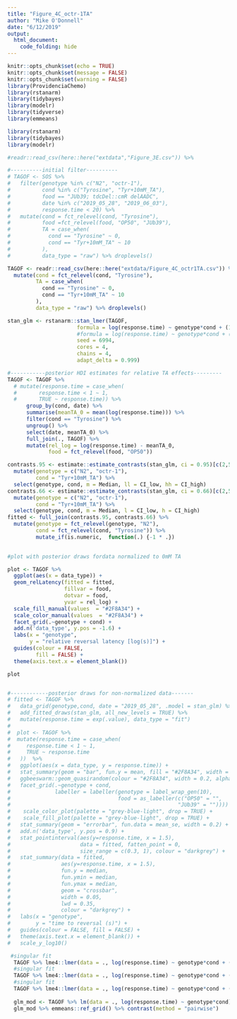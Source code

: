 ```yaml
---
title: "Figure_4C_octr-1TA"
author: "Mike O'Donnell"
date: "6/12/2019"
output: 
  html_document:
    code_folding: hide
---
```


```r
knitr::opts_chunk$set(echo = TRUE)
knitr::opts_chunk$set(message = FALSE)
knitr::opts_chunk$set(warning = FALSE)
library(ProvidenciaChemo)
library(rstanarm)
library(tidybayes)
library(modelr)
library(tidyverse)
library(emmeans)
```

```r
library(rstanarm)
library(tidybayes)
library(modelr)

#readr::read_csv(here::here("extdata","Figure_3E.csv")) %>%

#----------initial filter----------
# TAGOF <- SOS %>%
#   filter(genotype %in% c("N2", "octr-1"),
#          cond %in% c("Tyrosine", "Tyr+10mM_TA"),
#          food == "JUb39; tdcDel::cmR delAADC",
#          date %in% c("2019_05_28", "2019_06_03"),
#          response.time < 20) %>%
#   mutate(cond = fct_relevel(cond, "Tyrosine"),
#          food =fct_relevel(food, "OP50", "JUb39"),
#          TA = case_when(
#            cond == "Tyrosine" ~ 0,
#            cond == "Tyr+10mM_TA" ~ 10
#          ),
#          data_type = "raw") %>% droplevels()

TAGOF <- readr::read_csv(here::here("extdata/Figure_4C_octr1TA.csv")) %>%
  mutate(cond = fct_relevel(cond, "Tyrosine"),
         TA = case_when(
           cond == "Tyrosine" ~ 0,
           cond == "Tyr+10mM_TA" ~ 10
         ),
         data_type = "raw") %>% droplevels()

stan_glm <- rstanarm::stan_lmer(TAGOF, 
                      formula = log(response.time) ~ genotype*cond + (1 | date) + (1|plateID),
                      #formula = log(response.time) ~ genotype*cond + (1|plateID),
                      seed = 6994,
                      cores = 4, 
                      chains = 4,
                      adapt_delta = 0.999)

#-----------posterior HDI estimates for relative TA effects---------
TAGOF <- TAGOF %>% 
  # mutate(response.time = case_when(
  #       response.time < 1 ~ 1,
  #       TRUE ~ response.time)) %>%
      group_by(cond, date) %>%
      summarise(meanTA_0 = mean(log(response.time))) %>%
      filter(cond == "Tyrosine") %>%
      ungroup() %>%
      select(date, meanTA_0) %>%
      full_join(., TAGOF) %>%
      mutate(rel_log = log(response.time) - meanTA_0,
             food = fct_relevel(food, "OP50"))

contrasts.95 <- estimate::estimate_contrasts(stan_glm, ci = 0.95)[c(2,5),] %>%
  mutate(genotype = c("N2", "octr-1"),
         cond = "Tyr+10mM_TA") %>%
  select(genotype, cond, m = Median, ll = CI_low, hh = CI_high)
contrasts.66 <- estimate::estimate_contrasts(stan_glm, ci = 0.66)[c(2,5),] %>%
  mutate(genotype = c("N2", "octr-1"),
         cond = "Tyr+10mM_TA") %>%
  select(genotype, cond, m = Median, l = CI_low, h = CI_high)
fitted <- full_join(contrasts.95, contrasts.66) %>%
  mutate(genotype = fct_relevel(genotype, "N2"),
         cond = fct_relevel(cond, "Tyrosine")) %>%
         mutate_if(is.numeric,  function(.) {-1 * .})
  

#plot with posterior draws fordata normalized to 0mM TA

plot <- TAGOF %>%
  ggplot(aes(x = data_type)) +
  geom_relLatency(fitted = fitted,
                  fillvar = food,
                  dotvar = food,
                  yvar = rel_log) +
  scale_fill_manual(values  = "#2F8A34") +
  scale_color_manual(values  = "#2F8A34") +
  facet_grid(.~genotype + cond) +
  add.n('data_type', y.pos = -1.6) +
  labs(x = "genotype",
       y = "relative reversal latency [log(s)]") +
  guides(colour = FALSE,
         fill = FALSE) +
  theme(axis.text.x = element_blank())

plot


#------------posterior draws for non-normalized data-------
# fitted <- TAGOF %>%
#   data_grid(genotype,cond, date = "2019_05_28", .model = stan_glm) %>%
#   add_fitted_draws(stan_glm, all_new_levels = TRUE) %>%
#   mutate(response.time = exp(.value), data_type = "fit")
# 
#  plot <- TAGOF %>%
#  mutate(response.time = case_when(
#     response.time < 1 ~ 1, 
#     TRUE ~ response.time
#   ))  %>%
#   ggplot(aes(x = data_type, y = response.time)) +
#   stat_summary(geom = "bar", fun.y = mean, fill = "#2F8A34", width = 0.6, alpha = 0.5) +
#   ggbeeswarm::geom_quasirandom(colour = "#2F8A34", width = 0.2, alpha = 0.75) +
#   facet_grid(.~genotype + cond, 
#              labeller = labeller(genotype = label_wrap_gen(10), 
#                                  food = as_labeller(c("OP50" = "",
#                                                     "JUb39" = "")))) +
#    scale_color_plot(palette = "grey-blue-light", drop = TRUE) +
#    scale_fill_plot(palette = "grey-blue-light", drop = TRUE) +
#   stat_summary(geom = "errorbar", fun.data = mean_se, width = 0.2) +
#   add.n('data_type', y.pos = 0.9) +
#   stat_pointinterval(aes(y=response.time, x = 1.5),
#                      data = fitted, fatten_point = 0,
#                      size_range = c(0.3, 1), colour = "darkgrey") +
#   stat_summary(data = fitted,
#                aes(y=response.time, x = 1.5),
#                fun.y = median,
#                fun.ymin = median,
#                fun.ymax = median,
#                geom = "crossbar",
#                width = 0.05,
#                lwd = 0.35,
#                colour = "darkgrey") +
#   labs(x = "genotype",
#        y = "time to reversal (s)") +
#   guides(colour = FALSE, fill = FALSE) +
#   theme(axis.text.x = element_blank()) +
#   scale_y_log10()

 #singular fit
  TAGOF %>% lme4::lmer(data = ., log(response.time) ~ genotype*cond + (1|plateID) + (1|date)) %>% summary()
  #singular fit 
  TAGOF %>% lme4::lmer(data = ., log(response.time) ~ genotype*cond + (cond|date)) #%>% 
  #singular fit 
  TAGOF %>% lme4::lmer(data = ., log(response.time) ~ genotype*cond + (1|plateID)) %>% summary()
  
  glm_mod <- TAGOF %>% lm(data = ., log(response.time) ~ genotype*cond) 
  glm_mod %>% emmeans::ref_grid() %>% contrast(method = "pairwise")

```
